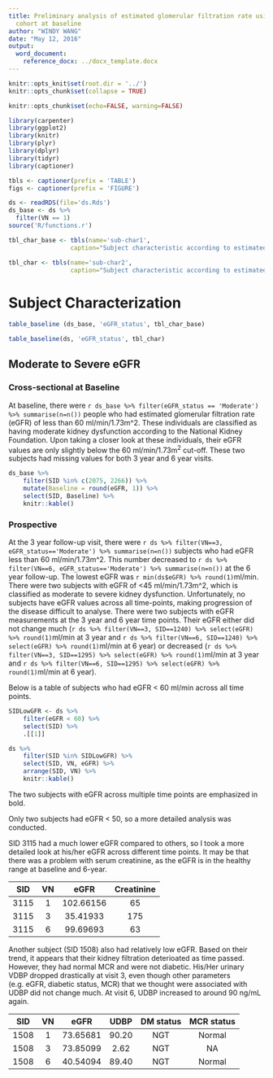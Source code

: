 ```yaml
---
title: Preliminary analysis of estimated glomerular filtration rate using the PROMISE
  cohort at baseline
author: "WINDY WANG"
date: "May 12, 2016"
output:
  word_document:
    reference_docx: ../docx_template.docx
---
```


```r
knitr::opts_knit$set(root.dir = '../')
knitr::opts_chunk$set(collapse = TRUE)
```

```r
knitr::opts_chunk$set(echo=FALSE, warning=FALSE)

library(carpenter)
library(ggplot2)
library(knitr)
library(plyr)
library(dplyr)
library(tidyr)
library(captioner)

tbls <- captioner(prefix = 'TABLE')
figs <- captioner(prefix = 'FIGURE')

ds <- readRDS(file='ds.Rds')
ds_base <- ds %>% 
  filter(VN == 1)
source('R/functions.r')
```

```r
tbl_char_base <- tbls(name='sub-char1',
                 caption="Subject characteristic according to estimated GFR categories at baseline.")

tbl_char <- tbls(name='sub-char2',
                 caption="Subject characteristic according to estimated GFR categories across visits.")
```

# Subject Characterization

```r
table_baseline (ds_base, 'eGFR_status', tbl_char_base)
```

```r
table_baseline(ds, 'eGFR_status', tbl_char)
```

## Moderate to Severe eGFR
### Cross-sectional at Baseline

At baseline, there were `r ds_base %>% filter(eGFR_status == 'Moderate') %>% summarise(n=n())` people who had estimated glomerular filtration rate (eGFR) of less than 60 ml/min/1.73m^2. These individuals are classified as having moderate kidney dysfunction according to the National Kidney Foundation. Upon taking a closer look at these individuals, their eGFR values are only slightly below the 60 ml/min/1.73m^2^ cut-off. These two subjects had missing values for both 3 year and 6 year visits.

```r
ds_base %>% 
    filter(SID %in% c(2075, 2266)) %>% 
    mutate(Baseline = round(eGFR, 1)) %>% 
    select(SID, Baseline) %>% 
    knitr::kable()
```

### Prospective
At the 3 year follow-up visit, there were `r ds %>% filter(VN==3, eGFR_status=='Moderate') %>% summarise(n=n())` subjects who had eGFR less than 60 ml/min/1.73m^2. This number decreased to `r ds %>% filter(VN==6, eGFR_status=='Moderate') %>% summarise(n=n())` at the 6 year follow-up. The lowest eGFR was `r min(ds$eGFR) %>% round(1)`ml/min. There were two subjects with eGFR of <45 ml/min/1.73m^2, which is classified as moderate to severe kidney dysfunction. Unfortunately, no subjects have eGFR values across all time-points, making progression of the disease difficult to analyse. There were two subjects with eGFR measurements at the 3 year and 6 year time points. Their eGFR either did not change much (`r ds %>% filter(VN==3, SID==1240) %>% select(eGFR) %>% round(1)`ml/min at 3 year and `r ds %>% filter(VN==6, SID==1240) %>% select(eGFR) %>% round(1)`ml/min at 6 year) or decreased (`r ds %>% filter(VN==3, SID==1295) %>% select(eGFR) %>% round(1)`ml/min at 3 year and `r ds %>% filter(VN==6, SID==1295) %>% select(eGFR) %>% round(1)`ml/min at 6 year).

Below is a table of subjects who had eGFR < 60 ml/min across all time points.

```r
SIDLowGFR <- ds %>% 
    filter(eGFR < 60) %>% 
    select(SID) %>% 
    .[[1]]

ds %>% 
    filter(SID %in% SIDLowGFR) %>% 
    select(SID, VN, eGFR) %>% 
    arrange(SID, VN) %>% 
    knitr::kable()
```


The two subjects with eGFR across multiple time points are emphasized in bold.

Only two subjects had eGFR < 50, so a more detailed analysis was conducted.

SID 3115 had a much lower eGFR compared to others, so I took a more detailed look at his/her eGFR across different time points. It may be that there was a problem with serum creatinine, as the eGFR is in the healthy range at baseline and 6-year.

|  SID  |  VN  |   eGFR    |  Creatinine  |
|:-----:|:----:|:---------:|:------------:|
| 3115  |  1   | 102.66156 |      65      |
| 3115  |  3   | 35.41933  |     175      |
| 3115  |  6   | 99.69693  |      63      |

Another subject (SID 1508) also had relatively low eGFR. Based on their trend, it appears that their kidney filtration deterioated as time passed. However, they had normal MCR and were not diabetic. His/Her urinary VDBP dropped drastically at visit 3, even though other parameters (e.g. eGFR, diabetic status, MCR) that we thought were associated with UDBP did not change much. At visit 6, UDBP increased to around 90 ng/mL again. 

|  SID  |  VN  |   eGFR   |  UDBP  |  DM status  |  MCR status  |
|:-----:|:----:|:--------:|:------:|:-----------:|:------------:|
| 1508  |  1   | 73.65681 | 90.20  |     NGT     |    Normal    |
| 1508  |  3   | 73.85099 |  2.62  |     NGT     |      NA      |
| 1508  |  6   | 40.54094 | 89.40  |     NGT     |    Normal    |
